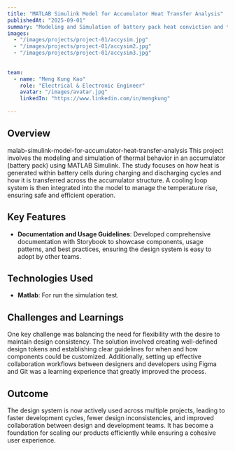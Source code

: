 ---
title: "MATLAB Simulink Model for Accumulator Heat Transfer Analysis"
publishedAt: "2025-09-01"
summary: "Modeling and Simulation of battery pack heat conviction and transfer in MATLAB Simulink with Batemo cells."
images:
  - "/images/projects/project-01/accysim.jpg"
  - "/images/projects/project-01/accysim2.jpg"
  - "/images/projects/project-01/accysim3.jpg"
  
  
team:
  - name: "Meng Kung Kao"
    role: "Electrical & Electronic Engineer"
    avatar: "/images/avatar.jpg"
    linkedIn: "https://www.linkedin.com/in/mengkung"
  
---

## Overview
malab-simulink-model-for-accumulator-heat-transfer-analysis
This project involves the modeling and simulation of thermal behavior in an accumulator (battery pack) using MATLAB Simulink. The study focuses on how heat is generated within battery cells during charging and discharging cycles and how it is transferred across the accumulator structure. A cooling loop system is then integrated into the model to manage the temperature rise, ensuring safe and efficient operation.

## Key Features

- **Documentation and Usage Guidelines**: Developed comprehensive documentation with Storybook to showcase components, usage patterns, and best practices, ensuring the design system is easy to adopt by other teams.

## Technologies Used

- **Matlab**: For run the simulation test.


## Challenges and Learnings

One key challenge was balancing the need for flexibility with the desire to maintain design consistency. The solution involved creating well-defined design tokens and establishing clear guidelines for when and how components could be customized. Additionally, setting up effective collaboration workflows between designers and developers using Figma and Git was a learning experience that greatly improved the process.

## Outcome

The design system is now actively used across multiple projects, leading to faster development cycles, fewer design inconsistencies, and improved collaboration between design and development teams. It has become a foundation for scaling our products efficiently while ensuring a cohesive user experience.